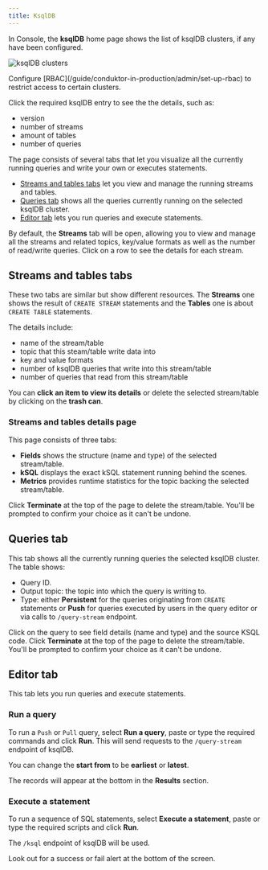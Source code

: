 ```yaml
---
title: KsqlDB
---
```


In Console, the **ksqlDB** home page shows the list of ksqlDB clusters, if any have been configured.

![ksqlDB clusters](/images/ksql_clusters.png)

<Info>
Configure [RBAC](/guide/conduktor-in-production/admin/set-up-rbac) to restrict access to certain clusters.
</Info>

Click the required ksqlDB entry to see the the details, such as:

- version
- number of streams
- amount of tables
- number of queries

The page consists of several tabs that let you visualize all the currently running queries and write your own or executes statements.

- [Streams and tables tabs](#streams-and-tables-tabs) let you view and manage the running streams and tables.
- [Queries tab](#queries-tab) shows all the queries currently running on the selected ksqlDB cluster.
- [Editor tab](#editor-tab) lets you run queries and execute statements.

By default, the **Streams** tab will be open, allowing you to view and manage all the streams and related topics, key/value formats as well as the number of read/write queries. Click on a row to see the details for each stream.

## Streams and tables tabs

These two tabs are similar but show different resources. The **Streams** one shows the result of `CREATE STREAM` statements and the **Tables** one is about `CREATE TABLE` statements.

The details include:

- name of the stream/table
- topic that this steam/table write data into
- key and value formats
- number of ksqlDB queries that write into this stream/table
- number of queries that read from this stream/table

You can **click an item to view its details** or delete the selected stream/table by clicking on the **trash can**.

### Streams and tables details page

This page consists of three tabs:

- **Fields** shows the structure (name and type) of the selected stream/table.
- **kSQL** displays the exact kSQL statement running behind the scenes.
- **Metrics** provides runtime statistics for the topic backing the selected stream/table.

Click **Terminate** at the top of the page to delete the stream/table. You'll be prompted to confirm your choice as it can't be undone.

## Queries tab

This tab shows all the currently running queries the selected ksqlDB cluster. The table shows:

- Query ID.
- Output topic: the topic into which the query is writing to.
- Type: either **Persistent** for the queries originating from `CREATE` statements or **Push** for queries executed by users in the query editor or via calls to `/query-stream` endpoint.

Click on the query to see field details (name and type) and the source KSQL code. Click **Terminate** at the top of the page to delete the stream/table. You'll be prompted to confirm your choice as it can't be undone.

## Editor tab

This tab lets you run queries and execute statements.

### Run a query

To run a `Push` or `Pull` query, select **Run a query**, paste or type the required commands and click **Run**. This will send requests to the `/query-stream` endpoint of ksqlDB.

You can change the **start from** to be **earliest** or **latest**.

The records will appear at the bottom in the **Results** section.

### Execute a statement

To run a sequence of SQL statements, select **Execute a statement**, paste or type the required scripts and click **Run**.

The `/ksql` endpoint of ksqlDB will be used.

Look out for a success or fail alert at the bottom of the screen.
